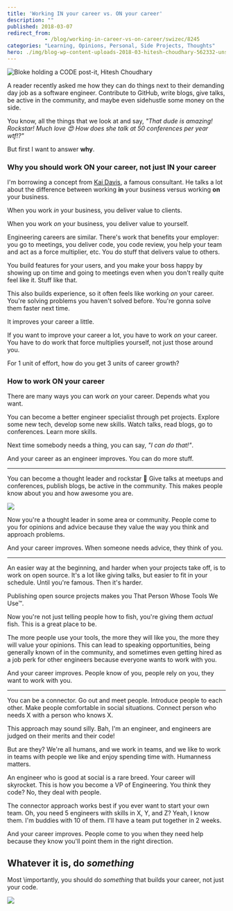 ```yaml
---
title: 'Working IN your career vs. ON your career'
description: ""
published: 2018-03-07
redirect_from: 
            - /blog/working-in-career-vs-on-career/swizec/8245
categories: "Learning, Opinions, Personal, Side Projects, Thoughts"
hero: ./img/blog-wp-content-uploads-2018-03-hitesh-choudhary-562332-unsplash-1024x683.jpg
---
```

![Bloke holding a CODE post-it, Hitesh Choudhary](./img/blog-wp-content-uploads-2018-03-hitesh-choudhary-562332-unsplash-1024x683.jpg)



A reader recently asked me how they can do things next to their demanding day job as a software engineer. Contribute to GitHub, write blogs, give talks, be active in the community, and maybe even sidehustle some money on the side.



You know, all the things that we look at and say, _&quot;That dude is amazing! Rockstar! Much love 😍 How does she talk at 50 conferences per year wtf!?&quot;_



But first I want to answer **why**.



### Why you should work ON your career, not just IN your career



I&#x27;m borrowing a concept from [Kai Davis](https://kaidavis.com/), a famous consultant. He talks a lot about the difference between working **in** your business versus working **on** your business.



When you work _in_ your business, you deliver value to clients.



When you work _on_ your business, you deliver value to yourself.



Engineering careers are similar. There&#x27;s work that benefits your employer: you go to meetings, you deliver code, you code review, you help your team and act as a force multiplier, etc. You do stuff that delivers value to others.



You build features for your users, and you make your boss happy by showing up on time and going to meetings even when you don&#x27;t really quite feel like it. Stuff like that.



This also builds experience, so it often feels like working _on_ your career. You&#x27;re solving problems you haven&#x27;t solved before. You&#x27;re gonna solve them faster next time.



It improves your career a little.



If you want to improve your career a lot, you have to work _on_ your career. You have to do work that force multiplies yourself, not just those around you.



For 1 unit of effort, how do you get 3 units of career growth?



### How to work ON your career



There are many ways you can work _on_ your career. Depends what you want.



You can become a better engineer specialist through pet projects. Explore some new tech, develop some new skills. Watch talks, read blogs, go to conferences. Learn more skills.



Next time somebody needs a thing, you can say, _&quot;I can do that!&quot;_.



And your career as an engineer improves. You can do more stuff.



* * *



You can become a thought leader and rockstar 🤘 Give talks at meetups and conferences, publish blogs, be active in the community. This makes people know about you and how awesome you are.



[![](./img/max-1600-0*t__Nj5wNw8YSYzKp.jpg)](https://medium.com/@swizec/how-to-get-lucky-263c1808f66a)



Now you&#x27;re a thought leader in some area or community. People come to you for opinions and advice because they value the way you think and approach problems.



And your career improves. When someone needs advice, they think of you.



* * *



An easier way at the beginning, and harder when your projects take off, is to work on open source. It&#x27;s a lot like giving talks, but easier to fit in your schedule. Until you&#x27;re famous. Then it&#x27;s harder.



Publishing open source projects makes you That Person Whose Tools We Use™.



Now you&#x27;re not just telling people how to fish, you&#x27;re giving them _actual_ fish. This is a great place to be.



The more people use your tools, the more they will like you, the more they will value your opinions. This can lead to speaking opportunities, being generally known of in the community, and sometimes even getting hired as a job perk for other engineers because everyone wants to work with you.



And your career improves. People know of you, people rely on you, they want to work with you.



* * *



You can be a connector. Go out and meet people. Introduce people to each other. Make people comfortable in social situations. Connect person who needs X with a person who knows X.



This approach may sound silly. Bah, I&#x27;m an engineer, and engineers are judged on their merits and their code!



But are they? We&#x27;re all humans, and we work in teams, and we like to work in teams with people we like and enjoy spending time with. Humanness matters.



An engineer who is good at social is a rare breed. Your career will skyrocket. This is how you become a VP of Engineering. You think they code? No, they deal with people.



The connector approach works best if you ever want to start your own team. Oh, you need 5 engineers with skills in X, Y, and Z? Yeah, I know them. I&#x27;m buddies with 10 of them. I&#x27;ll have a team put together in 2 weeks.



And your career improves. People come to you when they need help because they know you&#x27;ll point them in the right direction.



## Whatever it is, do _something_



Most \\importantly, you should do _something_ that builds your career, not just your code.



![](./img/media-u0v3z2iQLxyHC-giphy.gif)